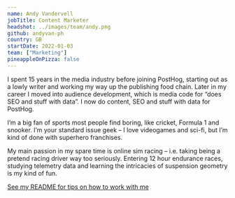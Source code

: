 ```yaml
---
name: Andy Vandervell
jobTitle: Content Marketer
headshot: ../images/team/andy.png
github: andyvan-ph
country: GB
startDate: 2022-01-03
team: ["Marketing"]
pineappleOnPizza: false
---
```


I spent 15 years in the media industry before joining PostHog, starting out as a lowly writer and working my way up the publishing food chain. Later in my career I moved into audience development, which is media code for “does SEO and stuff with data”. I now do content, SEO and stuff with data for PostHog.

I’m a big fan of sports most people find boring, like cricket, Formula 1 and snooker. I’m your standard issue geek – I love videogames and sci-fi, but I’m kind of done with superhero franchises. 

My main passion in my spare time is online sim racing – i.e. taking being a pretend racing driver way too seriously. Entering 12 hour endurance races, studying telemetry data and learning the intricacies of suspension geometry is my kind of fun.

[See my README for tips on how to work with me](/handbook/company/team/andy-vandervell)
